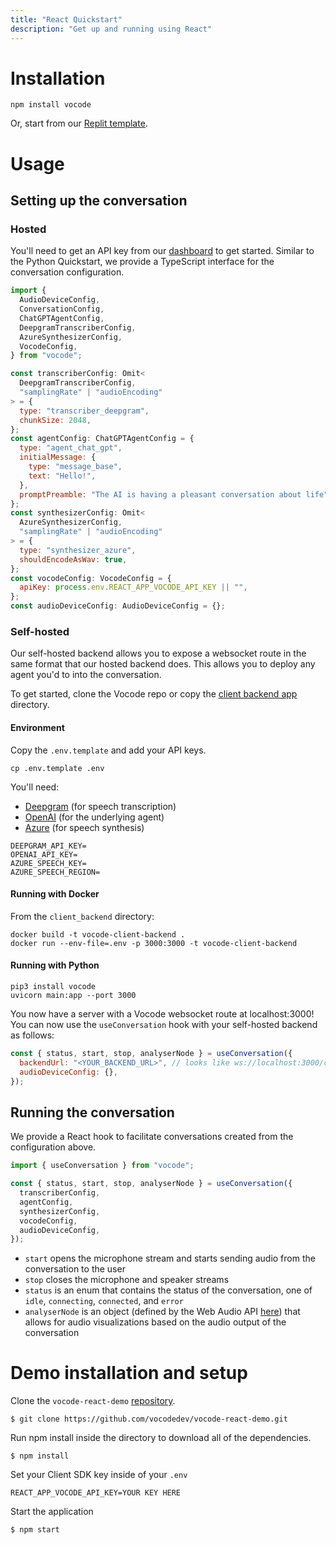 ```yaml
---
title: "React Quickstart"
description: "Get up and running using React"
---
```


# Installation

`npm install vocode`

Or, start from our [Replit template](https://replit.com/@vocode/Simple-Conversation).

# Usage

## Setting up the conversation

### Hosted

You'll need to get an API key from our [dashboard](https://app.vocode.dev/) to get started. Similar to the Python Quickstart, we provide a TypeScript interface for the conversation configuration.

```javascript
import {
  AudioDeviceConfig,
  ConversationConfig,
  ChatGPTAgentConfig,
  DeepgramTranscriberConfig,
  AzureSynthesizerConfig,
  VocodeConfig,
} from "vocode";

const transcriberConfig: Omit<
  DeepgramTranscriberConfig,
  "samplingRate" | "audioEncoding"
> = {
  type: "transcriber_deepgram",
  chunkSize: 2048,
};
const agentConfig: ChatGPTAgentConfig = {
  type: "agent_chat_gpt",
  initialMessage: {
    type: "message_base",
    text: "Hello!",
  },
  promptPreamble: "The AI is having a pleasant conversation about life",
};
const synthesizerConfig: Omit<
  AzureSynthesizerConfig,
  "samplingRate" | "audioEncoding"
> = {
  type: "synthesizer_azure",
  shouldEncodeAsWav: true,
};
const vocodeConfig: VocodeConfig = {
  apiKey: process.env.REACT_APP_VOCODE_API_KEY || "",
};
const audioDeviceConfig: AudioDeviceConfig = {};
```

### Self-hosted

Our self-hosted backend allows you to expose a websocket route in the same format that our hosted backend does. This allows you to deploy any agent you'd to into the conversation.

To get started, clone the Vocode repo or copy the [client backend app](https://github.com/vocodedev/vocode-python/tree/main/apps/client_backend) directory.

#### Environment

Copy the `.env.template` and add your API keys.

```
cp .env.template .env
```

You'll need:

- [Deepgram](https://deepgram.com) (for speech transcription)
- [OpenAI](https://platform.openai.com) (for the underlying agent)
- [Azure](https://azure.microsoft.com/en-us/products/cognitive-services/text-to-speech/) (for speech synthesis)

```
DEEPGRAM_API_KEY=
OPENAI_API_KEY=
AZURE_SPEECH_KEY=
AZURE_SPEECH_REGION=
```

#### Running with Docker

From the `client_backend` directory:

```
docker build -t vocode-client-backend .
docker run --env-file=.env -p 3000:3000 -t vocode-client-backend
```

#### Running with Python

```
pip3 install vocode
uvicorn main:app --port 3000
```

You now have a server with a Vocode websocket route at localhost:3000! You can now use the `useConversation` hook with your self-hosted backend as follows:

```javascript
const { status, start, stop, analyserNode } = useConversation({
  backendUrl: "<YOUR_BACKEND_URL>", // looks like ws://localhost:3000/conversation or wss://asdf1234.ngrok.app/conversation if using ngrok
  audioDeviceConfig: {},
});
```

## Running the conversation

We provide a React hook to facilitate conversations created from the configuration above.

```javascript
import { useConversation } from "vocode";

const { status, start, stop, analyserNode } = useConversation({
  transcriberConfig,
  agentConfig,
  synthesizerConfig,
  vocodeConfig,
  audioDeviceConfig,
});
```

- `start` opens the microphone stream and starts sending audio from the conversation to the user
- `stop` closes the microphone and speaker streams
- `status` is an enum that contains the status of the conversation, one of `idle`, `connecting`, `connected`, and `error`
- `analyserNode` is an object (defined by the Web Audio API [here](https://developer.mozilla.org/en-US/docs/Web/API/AnalyserNode)) that allows for audio visualizations based on the audio output of the conversation

# Demo installation and setup

Clone the `vocode-react-demo` [repository](https://github.com/vocodedev/vocode-react-demo).

```
$ git clone https://github.com/vocodedev/vocode-react-demo.git
```

Run npm install inside the directory to download all of the dependencies.

```
$ npm install
```

Set your Client SDK key inside of your `.env`

```
REACT_APP_VOCODE_API_KEY=YOUR KEY HERE
```

Start the application

```
$ npm start
```
